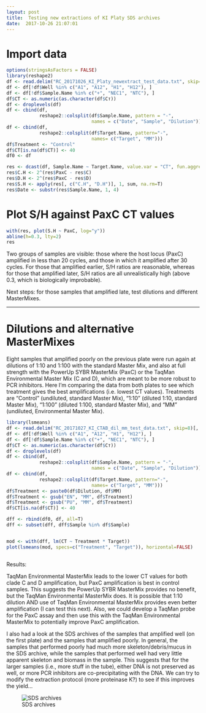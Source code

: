 ```yaml
---
layout: post
title:  Testing new extractions of KI Platy SDS archives
date:  2017-10-26 21:07:01
---
```


# Import data
```r
options(stringsAsFactors = FALSE)
library(reshape2)
df <- read.delim("RC_20171026_KI_Platy_newextract_test_data.txt", skip=8)[, 1:7]
df <- df[!df$Well %in% c("A1", "A12", "H1", "H12"), ]
df <- df[!df$Sample.Name %in% c("+", "NEC1", "NTC"), ]
df$CT <- as.numeric(as.character(df$Cт))
df <- droplevels(df)
df <- cbind(df,
            reshape2::colsplit(df$Sample.Name, pattern = "-", 
                               names = c("Date", "Sample", "Dilution")))
df <- cbind(df,
            reshape2::colsplit(df$Target.Name, pattern="-",
                               names= c("Target", "MM")))
df$Treatment <- "Control"
df$CT[is.na(df$CT)] <- 40
df0 <- df

res <- dcast(df, Sample.Name ~ Target.Name, value.var = "CT", fun.aggregate=mean, na.rm=T)
res$C.H <- 2^(res$PaxC - res$C)
res$D.H <- 2^(res$PaxC - res$D)
res$S.H <- apply(res[, c("C.H", "D.H")], 1, sum, na.rm=T)
res$Date <- substr(res$Sample.Name, 1, 4)
```

# Plot S/H against PaxC CT values
```r
with(res, plot(S.H ~ PaxC, log="y"))
abline(h=0.3, lty=2)
res
```

Two groups of samples are visible: those where the host locus (PaxC) amplified in less than 20 cycles, and those in which it amplified after 30 cycles. For those that amplified earlier, S/H ratios are reasonable, whereas for those that amplified later, S/H ratios are all unrealistically high (above 0.3, which is biologically improbable). 

Next steps: for those samples that amplified late, test dilutions and different MasterMixes.

***
# Dilutions and alternative MasterMixes

Eight samples that amplified poorly on the previous plate were run again at dilutions of 1:10 and 1:100 with the standard Master Mix, and also at full strength with the PowerUp SYBR MasterMix (PaxC) or the TaqMan Environmental Master Mix (C and D), which are meant to be more robust to PCR inhibitors. Here I'm comparing the data from both plates to see which treatment gives the best amplifications (i.e. lowest CT values). Treatments are "Control" (undiluted, standard Master Mix), "1:10" (diluted 1:10, standard Master Mix), "1:100" (diluted 1:100, standard Master Mix), and "MM" (undiluted, Environmental Master Mix).

```r
library(lsmeans)
df <- read.delim("RC_20171027_KI_CTAB_dil_mm_test_data.txt", skip=8)[, 1:7]
df <- df[!df$Well %in% c("A1", "A12", "H1", "H12"), ]
df <- df[!df$Sample.Name %in% c("+", "NEC1", "NTC"), ]
df$CT <- as.numeric(as.character(df$Cт))
df <- droplevels(df)
df <- cbind(df,
            reshape2::colsplit(df$Sample.Name, pattern = "-", 
                               names = c("Date", "Sample", "Dilution")))
df <- cbind(df,
            reshape2::colsplit(df$Target.Name, pattern="-",
                               names= c("Target", "MM")))
df$Treatment <- paste0(df$Dilution, df$MM)
df$Treatment <- gsub("EN", "MM", df$Treatment)
df$Treatment <- gsub("PU", "MM", df$Treatment)
df$CT[is.na(df$CT)] <- 40

dff <- rbind(df0, df, all=T)
dff <- subset(dff, dff$Sample %in% df$Sample)


mod <- with(dff, lm(CT ~ Treatment * Target))
plot(lsmeans(mod, specs=c("Treatment", "Target")), horizontal=FALSE)



```

Results:

TaqMan Environmental MasterMix leads to the lower CT values for both clade C and D amplification, but PaxC amplification is best in control samples. This suggests the PowerUp SYBR MasterMix provides no benefit, but the TaqMan Environmental MasterMix does. It is possible that 1:10 dilution AND use of TaqMan Environmental MasterMix provides even better amplification (I can test this next). Also, we could develop a TaqMan probe for the PaxC assay and then use this with the TaqMan Environmental MasterMix to potentially improve PaxC amplification.

I also had a look at the SDS archives of the samples that amplified well (on the first plate) and the samples that amplified poorly. In general, the samples that performed poorly had much more skeleton/debris/mucus in the SDS archive, while the samples that performed well had very little apparent skeleton and biomass in the sample. This suggests that for the larger samples (i.e., more stuff in the tube), either DNA is not preserved as well, or more PCR inhibitors are co-precipitating with the DNA. We can try to modify the extraction protocol (more proteinase K?) to see if this improves the yield...

![SDS archives]({{ site.baseurl }}/assets/IMG_5250.JPG)
